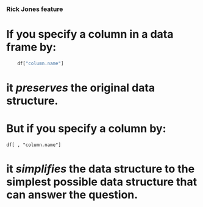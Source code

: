 ### Rick Jones feature

# If you specify a column in a data frame by:
```r
    df["column.name"]
```
# it *preserves* the original data structure.
# But if you specify a column by:
    df[ , "column.name"] 
# it *simplifies* the data structure to the simplest possible data structure that can answer the question.
